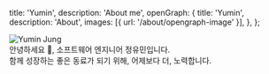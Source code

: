 
  title: 'Yumin',
  description: 'About me',
  openGraph: {
    title: 'Yumin',
    description: 'About',
    images: [{ url: '/about/opengraph-image' }],
  },
};

<div className="flex flex-col items-center font-semibold">
  <Image
    src="/images/about/profile.jpeg"
    alt="Yumin Jung"
    className="rounded-full mt-6 mb-8"
    width={280}
    height={280}
    priority
  />
  <div>안녕하세요 👋, 소프트웨어 엔지니어 정유민입니다.</div>
  <div>함께 성장하는 좋은 동료가 되기 위해, 어제보다 더, 노력합니다.</div>
</div>
